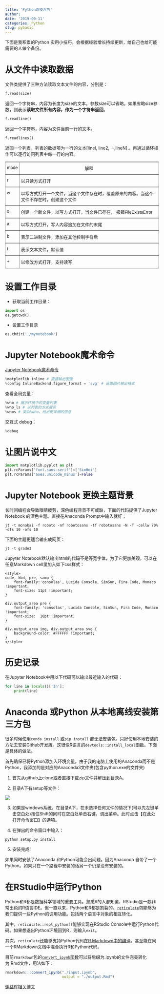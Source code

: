 ```yaml
---
title: 'Python奇技淫巧'
author: 
date: '2019-09-11'
categories: Python
slug: pybasic
---
```


下面是我积累的Python 实用小技巧。会根据经验增长持续更新，给自己也给可能需要的人做个备份。


# 从文件中读取数据

文件类提供了三种方法读取文本文件的内容，分别是：

```python
f.read(size)
```

返回一个字符串，内容为长度为size的文本。参数size可以省略。如果省略size参数，则表示**读取文件所有内容，作为一个字符串返回**。
```python
f.readline()
```

返回一个字符串，内容为文件当前一行的文本。

```python
f.readlines()
```
返回一个列表，列表的数据项为一行的文本[linel, line2, ···,lineN] 。再通过循环操作可以逐行访问列表中每一行的内容。

<center>
<table style="border-collapse:collapse;border-spacing:0" class="tg"><tr><th style="font-family:Arial, sans-serif;font-size:14px;font-weight:normal;padding:10px 5px;border-style:solid;border-width:1px;overflow:hidden;word-break:normal;border-color:inherit;text-align:center;vertical-align:top">mode </th><th style="font-family:Arial, sans-serif;font-size:14px;font-weight:normal;padding:10px 5px;border-style:solid;border-width:1px;overflow:hidden;word-break:normal;border-color:inherit;text-align:center;vertical-align:top">解释</th></tr><tr><td style="font-family:Arial, sans-serif;font-size:14px;padding:10px 5px;border-style:solid;border-width:1px;overflow:hidden;word-break:normal;border-color:inherit;text-align:left;vertical-align:top">r </td><td style="font-family:Arial, sans-serif;font-size:14px;padding:10px 5px;border-style:solid;border-width:1px;overflow:hidden;word-break:normal;border-color:inherit;text-align:left;vertical-align:top">以只读方式打开</td></tr><tr><td style="font-family:Arial, sans-serif;font-size:14px;padding:10px 5px;border-style:solid;border-width:1px;overflow:hidden;word-break:normal;border-color:inherit;text-align:left;vertical-align:top">w</td><td style="font-family:Arial, sans-serif;font-size:14px;padding:10px 5px;border-style:solid;border-width:1px;overflow:hidden;word-break:normal;border-color:inherit;text-align:left;vertical-align:top">以写方式打开一个文件，当这个文件存在时，覆盖原来的内容。当这个文件不存在时，创建这个文件</td></tr><tr><td style="font-family:Arial, sans-serif;font-size:14px;padding:10px 5px;border-style:solid;border-width:1px;overflow:hidden;word-break:normal;border-color:inherit;text-align:left;vertical-align:top">x</td><td style="font-family:Arial, sans-serif;font-size:14px;padding:10px 5px;border-style:solid;border-width:1px;overflow:hidden;word-break:normal;border-color:inherit;text-align:left;vertical-align:top">创建一个新文件，以写方式打开，当文件已存在， 报错FileExistsError</td></tr><tr><td style="font-family:Arial, sans-serif;font-size:14px;padding:10px 5px;border-style:solid;border-width:1px;overflow:hidden;word-break:normal;border-color:inherit;text-align:left;vertical-align:top">a </td><td style="font-family:Arial, sans-serif;font-size:14px;padding:10px 5px;border-style:solid;border-width:1px;overflow:hidden;word-break:normal;border-color:inherit;text-align:left;vertical-align:top">以写方式打开，写人内容追加在文件的末尾</td></tr><tr><td style="font-family:Arial, sans-serif;font-size:14px;padding:10px 5px;border-style:solid;border-width:1px;overflow:hidden;word-break:normal;border-color:inherit;text-align:left;vertical-align:top">b </td><td style="font-family:Arial, sans-serif;font-size:14px;padding:10px 5px;border-style:solid;border-width:1px;overflow:hidden;word-break:normal;border-color:inherit;text-align:left;vertical-align:top">表示二进制文件，添加在其他控制字符后</td></tr><tr><td style="font-family:Arial, sans-serif;font-size:14px;padding:10px 5px;border-style:solid;border-width:1px;overflow:hidden;word-break:normal;border-color:inherit;text-align:left;vertical-align:top">t</td><td style="font-family:Arial, sans-serif;font-size:14px;padding:10px 5px;border-style:solid;border-width:1px;overflow:hidden;word-break:normal;border-color:inherit;text-align:left;vertical-align:top">表示文本文件，默认值</td></tr><tr><td style="font-family:Arial, sans-serif;font-size:14px;padding:10px 5px;border-style:solid;border-width:1px;overflow:hidden;word-break:normal;border-color:inherit;text-align:left;vertical-align:top">+</td><td style="font-family:Arial, sans-serif;font-size:14px;padding:10px 5px;border-style:solid;border-width:1px;overflow:hidden;word-break:normal;border-color:inherit;text-align:left;vertical-align:top">以修改方式打开，支持读写</td></tr></table>
</center>

# 设置工作目录

+ 获取当前工作目录：
```python
import os
os.getcwd()    
```
+ 设置工作目录

```python
os.chdir('./mynotebook') 
```

# Jupyter Notebook魔术命令

[Jupyter Notebook魔术命令](http://blog.rexking6.top/2019/11/20/7%E4%B8%AAPython%E6%95%B0%E6%8D%AE%E5%88%86%E6%9E%90%E5%B7%A5%E5%85%B7/)

```python
%matplotlib inline # 直接输出图像
%config InlineBackend.figure_format = 'svg' # 设置图片输出格式
```

查看全局变量：

```python
%who # 展示环境中的变量列表
%who_ls # 以列表的方式展示
%whos # 类似%who，给出更详细的信息
```
交互式 debug：

```python
%debug
```


# 让图片说中文

```python
import matplotlib.pyplot as plt
plt.rcParams['font.sans-serif']=['SimHei']
plt.rcParams['axes.unicode_minus']=False
```
# Jupyter Notebook 更换主题背景

长时间编程会导致眼睛疲劳，深色编程背景不可或缺，下面的代码提供了Jupyter Notebook 的深色主题。直接在Anaconda Prompt中输入就好：

```
jt -t monokai -f roboto -nf robotosans -tf robotosans -N -T -cellw 70% -dfs 10 -ofs 10
```
下面的主题更适合输出成网页：

```
jt -t grade3
```

Jupyter Notebook默认输出html的代码不是等宽字体，为了它更加美观，可以在任意Markdown cell里加入如下css样式：

```
<style>
code, kbd, pre, samp {
    font-family:'consolas', Lucida Console, SimSun, Fira Code, Monaco !important;
    font-size: 11pt !important;
}

div.output_area pre {
    font-family: 'consolas', Lucida Console, SimSun, Fira Code, Monaco !important;
    font-size:  10pt !important;
}

div.output_area img, div.output_area svg {
    background-color: #FFFFFF !important;
}
</style>
```

# 历史记录

在Jupyter Notebook中用以下代码可以输出最近输入的代码：

```python
for line in locals()['In']:
    print(line)
```

# Anaconda 或Python 从本地离线安装第三方包

很多时候使用`conda install` 或`pip install` 都无法安装包。只好使用本地安装的方法去安装Github开发版。这很像R语言的`devtools::install_local`函数。下面是具体的做法。

首先确保已将Python添加入环境变量。由于我的电脑上使用的Anaconda而不是Python，我添加的是对应的Anaconda3文件夹(包含python.exe的文件夹)



1. 首先从github上clone或者直接下载zip文件并解压到目录A。

2. 目录A下有setup等文件：

![](https://img-blog.csdnimg.cn/20190124095012527.png)

3. 如果是windows系统，在目录A下，在未选择任何文件的情况下(可以先左键单击空白处)按住Shift的同时在空白处单击右键，调出菜单。此时点击【在此处打开命令窗口】的选项。

4. 在弹出的命令窗口中输入：

```
python setup.py install
```
5. 安装完成!

如果同时安装了Anaconda 和Python可能会出问题。因为Anaconda 自带了一个Python。如果只在一个路径中安装的话另一个仍是没有安装的。

# 在RStudio中运行Python

Python和R都是数据科学领域的重要工具。熟悉R的人都知道，RStudio是一款非常出色的R语言IDE。但一直以来，Python和R都是割裂的。[`reticulate`](https://rstudio.github.io/reticulate/)包能够为我们提供一些Python的调用功能。包括两个语言中对象的相互转化。

其中，`reticulate::repl_python()`能够实现在RStudio Console中运行Python代码。如果想退出Python环境回到R，则输入`exit`。

其次，`reticulate`还能够支持Python代码[在R Markdown中的编译](https://rstudio.github.io/reticulate/#python-in-r-markdown)。甚至能在同一个RMarkdown文档中混合执行R和Python代码。

目前`rmarkdown`包的[`convert_ipynb`函数](https://rmarkdown.rstudio.com/docs/reference/convert_ipynb.html)可以将后缀为.ipynb的文件完美转化为.Rmd文件，用法如下：

```r
rmarkdown:::convert_ipynb("./input.ipynb",
                          output = "./output.Rmd")
```

[谢益辉相关博文](https://yihui.org/cn/2019/07/hidden-gem/#comment-4698181689)




